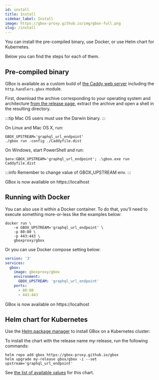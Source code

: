 ```yaml
---
id: install
title: Install
sidebar_label: Install
image: https://gbox-proxy.github.io/img/gbox-full.png
slug: /install
---
```


You can install the pre-compiled binary, use Docker, or use Helm chart for Kubernetes.

Below you can find the steps for each of them.

Pre-compiled binary
-------------------

GBox is available as a custom build of [the Caddy web server](https://caddyserver.com) including the `http.handlers.gbox` module.

First, download the archive corresponding to your operating system and architecture [from the release page](https://github.com/gbox-proxy/gbox/releases), extract the archive and open a shell in the resulting directory.

:::tip
Mac OS users must use the Darwin binary.
:::

On Linux and Mac OS X, run:

```shell
GBOX_UPSTREAM='graphql_url_endpoint'
./gbox run -config ./Caddyfile.dist
```

On Windows, start PowerShell and run:

```shell
$env:GBOX_UPSTREAM='graphql_url_endpoint'; .\gbox.exe run Caddyfile.dist
```

:::info
Remember to change value of GBOX_UPSTREAM env.
:::

GBox is now available on https://localhost

Running with Docker
-------------------

You can also use it within a Docker container. To do that, you'll need to execute something more-or-less like the examples below:

```shell
docker run \
    -e GBOX_UPSTREAM='graphql_url_endpoint' \
    -p 80:80 \
    -p 443:443 \
    gboxproxy/gbox
```

Or you can use Docker compose setting below:

```yaml
version: '3'
services:
  gbox:
    image: gboxproxy/gbox
    environment:
      GBOX_UPSTREAM: 'graphql_url_endpoint'
    ports:
      - 80:80
      - 443:443
```

GBox is now available on https://localhost

Helm chart for Kubernetes
-------------------------

Use the [Helm package manager](https://helm.sh) to install GBox on a Kubernetes cluster:

To install the chart with the release name my-release, run the following commands:

```shell
helm repo add gbox https://gbox-proxy.github.io/gbox
helm upgrade my-release gbox/gbox -i --set upstream='graphql_url_endpoint'
```

See [the list of available values](https://artifacthub.io/packages/helm/gbox/gbox) for this chart.

